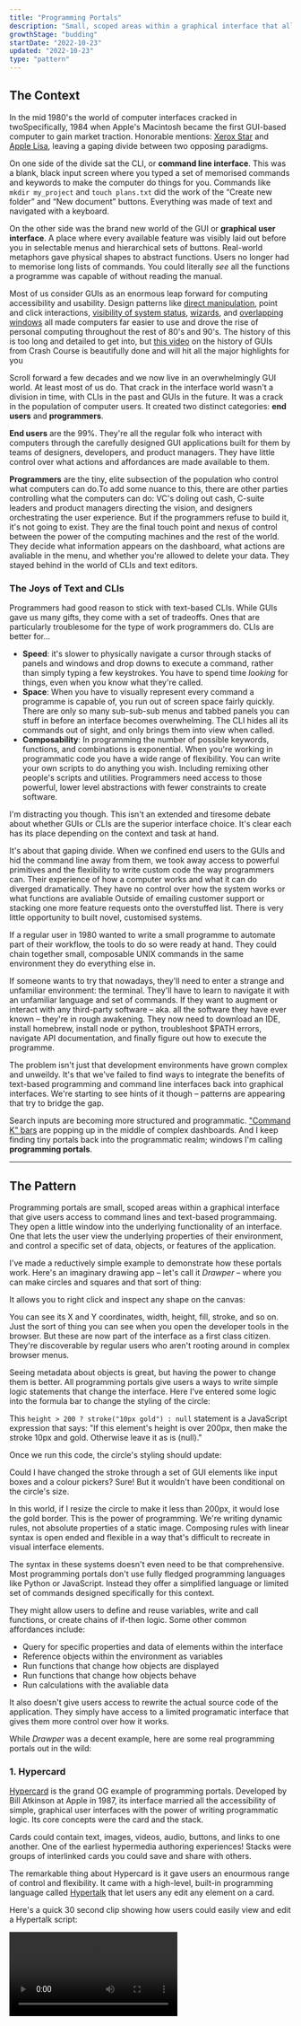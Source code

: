 ```yaml
---
title: "Programming Portals"
description: "Small, scoped areas within a graphical interface that allow users to read and write simple programmes"
growthStage: "budding"
startDate: "2022-10-23"
updated: "2022-10-23"
type: "pattern"
---
```


<h2 className="micro">The Context</h2>

In the mid 1980's the world of computer interfaces cracked in two<Footnote idName={1}>Specifically, 1984 when Apple's Macintosh became the first GUI-based computer to gain market traction. Honorable mentions: [Xerox Star](https://en.wikipedia.org/wiki/Xerox_Star) and [Apple Lisa](https://en.wikipedia.org/wiki/Apple_Lisa)</Footnote>, leaving a gaping divide between two opposing paradigms.

<TwoColumn maxWidth="1200px" gridGap="3rem">

<ImageFrame width="700px" height="423px" src="/images/posts/programming-portals/msdos_igqxdj.jpg" showalt alt="MS-DOS CLI interface" sourceTitle="Betawiki" sourceUrl="https://betawiki.net/wiki/MS-DOS_1.25" />

On one side of the divide sat the CLI, or **command line interface**. This was a blank, black input screen where you typed a set of memorised commands and keywords to make the computer do things for you. Commands like `mkdir my_project` and `touch plans.txt` did the work of the “Create new folder” and “New document” buttons. Everything was made of text and navigated with a keyboard.

</TwoColumn>

<TwoColumn maxWidth="1200px" gridGap="3rem">

<ImageFrame width="700px" height="423px" src="/images/posts/programming-portals/mac_gn7syi.gif" alt="Apple Macintosh GUI" sourceUrl="http://toastytech.com/guis/macos1.html" showalt sourceTitle="Toasty Tech" />

On the other side was the brand new world of the GUI or **graphical user interface**. A place where every available feature was visibly laid out before you in selectable menus and hierarchical sets of buttons. Real-world metaphors gave physical shapes to abstract functions. Users no longer had to memorise long lists of commands. You could literally _see_ all the functions a programme was capable of without reading the manual. 

</TwoColumn>

Most of us consider GUIs as an enormous leap forward for computing accessibility and usability. Design patterns like [direct manipulation](https://www.nngroup.com/articles/direct-manipulation/), point and click interactions, [visibility of system status](https://www.nngroup.com/articles/visibility-system-status/#:~:text=Definition%3A%20The%20visibility%20of%20system,appropriate%20feedback%20within%20reasonable%20time.), [wizards](https://www.nngroup.com/articles/wizards/), and [overlapping windows](https://en.wikipedia.org/wiki/Stacking_window_manager) all made computers far easier to use and drove the rise of personal computing throughout the rest of 80's and 90's. <Footnote idName={2}>The history of this is too long and detailed to get into, but [this video](https://www.youtube.com/watch?v=XIGSJshYb90) on the history of GUIs from Crash Course is beautifully done and will hit all the major highlights for you</Footnote>

<BasicImage margin="0.5rem auto 3rem" width="800px" height="500px" src="/images/posts/programming-portals/windowsxp.webp" alt="Windows 95: the peak of 1990's GUI glory" sourceUrl="https://computer.fandom.com/wiki/Windows_XP" showalt sourceTitle="Computer Wiki" />

Scroll forward a few decades and we now live in an overwhelmingly GUI world. At least most of us do. That crack in the interface world wasn't a division in time, with CLIs in the past and GUIs in the future. It was a crack in the population of computer users. It created two distinct categories: **end users** and **programmers**.

**End users** are the 99%. They're all the regular folk who interact with computers through the carefully designed GUI applications built for them by teams of designers, developers, and product managers. They have little control over what actions and affordances are made available to them.

**Programmers** are the tiny, elite subsection of the population who control what computers can do.<Footnote idName={3}>To add some nuance to this, there are other parties controlling what the computers can do: VC's doling out cash, C-suite leaders and product managers directing the vision, and designers orchestrating the user experience. But if the programmers refuse to build it, it's not going to exist. They are the final touch point and nexus of control between the power of the computing machines and the rest of the world.</Footnote> They decide what information appears on the dashboard, what actions are avaliable in the menu, and whether you're allowed to delete your data. They stayed behind in the world of CLIs and text editors.

### The Joys of Text and CLIs

Programmers had good reason to stick with text-based CLIs. While GUIs gave us many gifts, they come with a set of tradeoffs. Ones that are particularly troublesome for the type of work programmers do. CLIs are better for...

- **Speed**: it's slower to physically navigate a cursor through stacks of panels and windows and drop downs to execute a command, rather than simply typing a few keystrokes. You have to spend time _looking_ for things, even when you know what they're called.
- **Space**: When you have to visually represent every command a programme is capable of, you run out of screen space fairly quickly. There are only so many sub-sub-sub menus and tabbed panels you can stuff in before an interface becomes overwhelming. The CLI hides all its commands out of sight, and only brings them into view when called.
- **Composability**: In programming the number of possible keywords, functions, and combinations is exponential. When you're working in programmatic code you have a wide range of flexibility. You can write your own scripts to do anything you wish. Including remixing other people's scripts and utilities. Programmers need access to those powerful, lower level abstractions with fewer constraints to create software.

I'm distracting you though. This isn't an extended and tiresome debate about whether GUIs or CLIs are the superior interface choice. It's clear each has its place depending on the context and task at hand.

It's about that gaping divide. When we confined end users to the GUIs and hid the command line away from them, we took away access to powerful primitives and the flexibility to write custom code the way programmers can. Their experience of how a computer works and what it can do diverged dramatically. They have no control over how the system works or what functions are avaliable <Footnote idName={4}>Outside of emailing customer support or stacking one more feature requests onto the overstuffed list</Footnote>. There is very little opportunity to built novel, customised systems.

If a regular user in 1980 wanted to write a small programme to automate part of their workflow, the tools to do so were ready at hand. They could chain together small, composable UNIX commands in the same environment they do everything else in.

If someone wants to try that nowadays, they'll need to enter a strange and unfamiliar environment: the terminal. They'll have to learn to navigate it with an unfamiliar language and set of commands. If they want to augment or interact with any third-party software – aka. all the software they have ever known – they're in rough awakening. They now need to download an IDE, install homebrew, install node or python, troubleshoot $PATH errors, navigate API documentation, and finally figure out how to execute the programme.

<ImageFrame width="1200px" src="/images/posts/programming-portals/vscode1.png" alt="A very unfamiliar interface for most computer users" showalt  />

The problem isn't just that development environments have grown complex and unweildy. It's that we've failed to find ways to integrate the benefits of text-based programming and command line interfaces back into graphical interfaces. We're starting to see hints of it though – patterns are appearing that try to bridge the gap.

Search inputs are becoming more structured and programmatic. ["Command K" bars](https://dribbble.com/tags/command_k) are popping up in the middle of complex dashboards. And I keep finding tiny portals back into the programmatic realm; windows I'm calling **programming portals**.


---

<h2 className="micro">The Pattern</h2>

Programming portals are small, scoped areas within a graphical interface that give users access to command lines and text-based programmaing. They open a little window into the underlying functionality of an interface. One that lets the user view the underlying properties of their environment, and control a specific set of data, objects, or features of the application.

I've made a reductively simple example to demonstrate how these portals work. Here's an imaginary drawing app – let's call it _Drawper_ – where you can make circles and squares and that sort of thing:

<BasicImage margin="0 auto 0.5rem" src="images/posts/programming-portals/demo-portal-1.jpg" width="900px" />

It allows you to right click and inspect any shape on the canvas:

<BasicImage margin="0 auto 0.5rem" src="images/posts/programming-portals/demo-portal-2.jpg" width="900px" />

 You can see its X and Y coordinates, width, height, fill, stroke, and so on. Just the sort of thing you can see when you open the developer tools in the browser. But these are now part of the interface as a first class citizen. They're discoverable by regular users who aren't rooting around in complex browser menus.

 Seeing metadata about objects is great, but having the power to change them is better. All programming portals give users a ways to write simple logic statements that change the interface. Here I've entered some logic into the formula bar to change the styling of the circle:

<BasicImage margin="0 auto 0.5rem" src="images/posts/programming-portals/demo-portal-4.jpg" width="900px" />

This `height > 200 ? stroke("10px gold") : null` statement is a JavaScript expression that says: "If this element's height is over 200px, then make the stroke 10px and gold. Otherwise leave it as is (null)."

Once we run this code, the circle's styling should update:

<BasicImage margin="0 auto 0.5rem" src="images/posts/programming-portals/demo-portal-6.jpg" width="900px" />

Could I have changed the stroke through a set of GUI elements like input boxes and a colour pickers? Sure! But it wouldn't have been conditional on the circle's size.

In this world, if I resize the circle to make it less than 200px, it would lose the gold border. This is the power of programming. We're writing dynamic rules, not absolute properties of a static image. Composing rules with linear syntax is open ended and flexible in a way that's difficult to recreate in visual interface elements.

The syntax in these systems doesn't even need to be that comprehensive. Most programming portals don't use fully fledged programming languages like Python or JavaScript. Instead they offer a simplified language or limited set of commands designed specifically for this context.

They might allow users to define and reuse variables, write and call functions, or create chains of if-then logic. Some other common affordances include:

- Query for specific properties and data of elements within the interface
- Reference objects within the environment as variables
- Run functions that change how objects are displayed
- Run functions that change how objects behave
- Run calculations with the avaliable data

It also doesn't give users access to rewrite the actual source code of the application. They simply have access to a limited programatic interface that gives them more control over how it works.

While _Drawper_ was a decent example, here are some real programming portals out in the wild:


### 1. Hypercard

[Hypercard](https://en.wikipedia.org/wiki/HyperCard) is the grand OG example of programming portals. Developed by Bill Atkinson at Apple in 1987, its interface married all the accessibility of simple, graphical user interfaces with the power of writing programmatic logic. Its core concepts were the card and the stack.

Cards could contain text, images, videos, audio, buttons, and links to one another. One of the earliest hypermedia authoring experiences! Stacks were groups of interlinked cards you could save and share with others.

<BasicImage margin="1rem auto 2rem" width="900px" src="/images/posts/programming-portals/hypercard-illo.png" alt="A stack of hypercards with links between them"  />

The remarkable thing about Hypercard is it gave users an enourmous range of control and flexibility. It came with a high-level, built-in programming language called [Hypertalk](https://en.wikipedia.org/wiki/HyperTalk) that let users any edit any element on a card.

Here's a quick 30 second clip showing how users could easily view and edit a Hypertalk script:

<Video src="https://www.youtube.com/embed/FquNpWdf9vg?start=574" />

<Spacer size="small" />

The Hypertalk language tried to closely mimic natural written English. It's command were simple; `find`, `calculate`, and `go to`. These could be built up into sentences like `go to next card` or `put 2*6 into theValue` or `set the location of card button x to pos`. It's not too different to today's [AppleScript](https://en.wikipedia.org/wiki/AppleScript) which allows MacOS users to automate small processes.

<ImageFrame width="900px" src="/images/posts/programming-portals/hc1_iykxf7.jpg" alt="The scripting interface in Hypercard" sourceUrl="https://wiki.xxiivv.com/site/hypertalk.html" sourceTitle="Devine Lu Linvega" showalt  />

Hypercard was a hit in its day. Users talked about how empowering it was to create beautiful things quickly and easily, without needing to know how to programme. The ["instant, immediate](https://youtu.be/v9o5Ld8hpug?t=173) [feedback makes it fun."](https://youtu.be/v9o5Ld8hpug?t=173)


### 2. Fermat

[Fermat](https://fermat.ws/) is a new [spatial interface](https://johnpalmer.site/#/spatialinterfaces) for brainstorming with generative AI systems. Similar to some of the apps I pointed out [[Spatial Web Browsing]], it gives people an infinite canvas to lay out their ideas and then riff on them.

The [team behind it](https://batou.xyz/) was heavily influenced by Hypercard and implemented many of the same design patterns. Each element on a Fermat canvas is a progrogrammable object. By right-clicking on it, you can inspect it to see its properties and edit them inline.

<ImageFrame width="1100px" src="/images/posts/programming-portals/fermat1.png" alt="Inspecting a text object in Fermat" showalt  />

We can also pop open an editing panel to write programmatic logic in [Arbor](https://docs.fermat.ws/creating-your-own-tools/creating-your-first-tool) – Fermat's simple language for controlling elements. Here's me writing a small script on a button that changes the value of a connected text block.

<ImageFrame width="900px" src="/images/posts/programming-portals/fermat-script.gif" alt="Editing the behaviour of a button in Fermat to change the value of a text box" showalt  />

This gives the user access to a live programming environment that's not drastically different from what they're already used to. Right-click menus, pop up windows, and icon buttons all make this feel like a balance of GUI-ness and text-based-CLI-ness.

### 3. Notion, before it was Notion

This example is slightly tragic. People really love the current [Notion](https://www.notion.so/). But the original vision of Notion – what I'll call _pre-Notion_ – was far more ambitious and powerful than the Notion of today. I'm sure there are plenty of good reasons for this. Building software is complex and cutting scope is the only way to get anything real shipped. Perhaps pre-Notion was killed by investors or bureaucracy or usability issues or [Moloch](https://slatestarcodex.com/2014/07/30/meditations-on-moloch/).

Anyway, _pre-Notion_ had lots of interesting and powerful programming portals. Here's a video of how you could drop down into CSS on any element to restyle it:

<Video src="https://www.youtube.com/embed/IVl6tUSHcmI?start=86" />

<Spacer size="xs" />

Here's another where they show how you could write JavaScript as well:

<Video src="https://www.youtube.com/embed/q7qnyvZzpY8?start=180" />

<Spacer size="xs" />

I've jumped you to the key bits in these videos, but I'd recommend watching them all the way through. The beauty of this vision is they're letting users work with web-native CSS and JS. They simply expose it in a way that's more user friendly than the built-in tooling browsers give us. It openly _invites_ you to modify the code, and allows you to save your changes to "blocks" so they can be shared with other users and persist between sessions.

This kind of accessible end-user programming on the web feels like something we've been dancing around for a decade. I _really_ want to someone build pre-Notion. And it's unlikely to be Notion.

### 4. Inkbase

Inkbase is a prototype rather than an up-and-running platform, but follows the same pattern as the other examples here. A few members of the [Ink & Switch](https://www.inkandswitch.com/) research lab have been playing with the idea of “programmable ink” – a dynamic, live programming tool based around drawing – and [demoing](https://www.youtube.com/watch?v=z3axx5rZMWI) it [at conferences](https://www.youtube.com/watch?v=ifYuvgXZ108).

<ImageFrame width="900px" src="/images/posts/programming-portals/inkbase.jpg" alt="The Inkbase prototype" sourceUrl="https://www.youtube.com/watch?v=ifYuvgXZ108" sourceTitle="Ink & Switch" showalt  />

Inkbase is more flexible than the previous examples. You can draw anything freehand onto a canvas using the ipad, then pop open the programming portal to manipulate its behaviour.

Their portal is one of the more elaborate ones I've seen. They made it easy to see properties update in real time, which means you can observe reactive data flows. They also have extra affordances to make it usable on a touch screen like large toggle buttons to control state, and tap-to-insert buttons for their common syntax characters like `( ) [ ] { } each for on`. But they [specifically point out](https://youtu.be/z3axx5rZMWI?t=179) they think the current UI of this inspector pane is "incidental to the project" and a "crutch to get to other ideas." I'm keen to see how it evolves in future iterations.

The combination of loose drawing and scripting seems like an odd pairing until you see what's possible in these demos. Any quickly scrawled doodle can be turned into a set of ad-hoc interface controls. You can draw your own sliders or handles or checkboxes, then connect it to any other data on the canvas.

For example, tracking the Y coordinate around a circle to create graphs for sin and cos:

<BasicImage src="/images/posts/programming-portals/inkbase1.gif" />

Or dynamically changing numerical values with touch and drag slider:

<BasicImage src="/images/posts/programming-portals/inkbase2.gif" />

There's something about the hand-drawn aesthetic and touch interactions which makes this feel very far away from Serious Coding. There's no pretense this tool is for making commerical apps. It's clearly personal and low stakes. Yet is capable of sophisticated programming logic in the same way Hypercard and Fermat are.

I want more of it. These portals act as entry ways into a very different relationship with the computer. One where you learn to think programmatically – in rules and dynamic interactions and conditional statements – rather than just manipulating the static object in front of you. It's closing that crack in the interface world between the restrictive GUI and the open-ended CLI, and ultimately between end-users and programmers.

<References>
  <ReferencesLink
    title="Hypercard"
    href="http://basalgangster.macgui.com/RetroMacComputing/The_Long_View/Entries/2010/10/23_HyperCard.html"
    author="The Long View"
  />
  <ReferencesLink
    title="UI Breakthrough-Command Line Interfaces
"
    href="https://jnd.org/ui_breakthrough-command_line_interfaces/"
    author="Don Norman"
  />
  <ReferencesLink
    title="CLUI: Building a Graphical Command Line"
    href="https://blog.replit.com/clui"
    author="Tyler Angert and Moudy Elkammash"
  />
  <ReferencesLink
    title="Graphical User Interface History"
    href="https://www.youtube.com/watch?v=XIGSJshYb90"
    author="Crash Course"
  />
</References>
